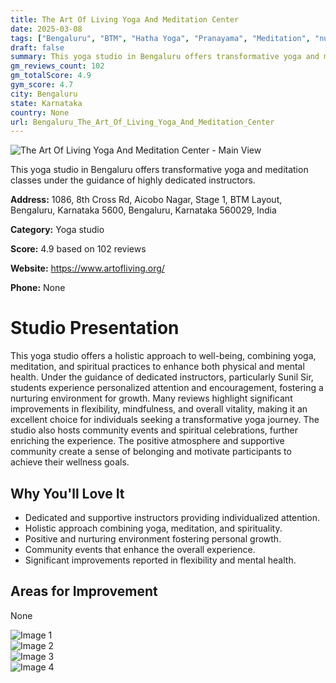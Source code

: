 ```yaml
---
title: The Art Of Living Yoga And Meditation Center
date: 2025-03-08
tags: ["Bengaluru", "BTM", "Hatha Yoga", "Pranayama", "Meditation", "nurturing atmosphere", "community-oriented", "Bengaluru"]  
draft: false
summary: This yoga studio in Bengaluru offers transformative yoga and meditation classes under the guidance of highly dedicated instructors.
gm_reviews_count: 102
gm_totalScore: 4.9
gym_score: 4.7
city: Bengaluru
state: Karnataka
country: None
url: Bengaluru_The_Art_Of_Living_Yoga_And_Meditation_Center
---
```


<div className="aspect-[16/9] relative my-8">
  <img 
    src="https://lh3.googleusercontent.com/p/AF1QipNFPlw0JErM2koFQJWPw5sSzumEkjsGI7hYzwIP=w1920-h1080-k-no"
    alt="The Art Of Living Yoga And Meditation Center - Main View"
    className="object-cover absolute inset-0 w-full h-full rounded-lg"
  />
</div>

This yoga studio in Bengaluru offers transformative yoga and meditation classes under the guidance of highly dedicated instructors.

**Address:** 1086, 8th Cross Rd, Aicobo Nagar, Stage 1, BTM Layout, Bengaluru, Karnataka 5600, Bengaluru, Karnataka 560029, India

**Category:** Yoga studio

**Score:** 4.9 based on 102 reviews

**Website:** https://www.artofliving.org/

**Phone:** None

# Studio Presentation

This yoga studio offers a holistic approach to well-being, combining yoga, meditation, and spiritual practices to enhance both physical and mental health. Under the guidance of dedicated instructors, particularly Sunil Sir, students experience personalized attention and encouragement, fostering a nurturing environment for growth. Many reviews highlight significant improvements in flexibility, mindfulness, and overall vitality, making it an excellent choice for individuals seeking a transformative yoga journey. The studio also hosts community events and spiritual celebrations, further enriching the experience. The positive atmosphere and supportive community create a sense of belonging and motivate participants to achieve their wellness goals.

## Why You'll Love It

- Dedicated and supportive instructors providing individualized attention.
- Holistic approach combining yoga, meditation, and spirituality.
- Positive and nurturing environment fostering personal growth.
- Community events that enhance the overall experience.
- Significant improvements reported in flexibility and mental health.

## Areas for Improvement

None

<div className="grid grid-cols-1 xl:grid-cols-2 gap-4 my-8">
<div className="aspect-[4/3] relative"><img src="https://lh3.googleusercontent.com/p/AF1QipNtdzZAQcmY7xOFrQmcSVSJ0ML4XpmIETyn1Ssn=w1920-h1080-k-no" alt="Image 1" className="object-cover absolute inset-0 w-full h-full rounded-lg" /></div>
<div className="aspect-[4/3] relative"><img src="https://lh5.googleusercontent.com/p/AF1QipPCrGOWVXAsmenM7zoGU1Wc-qX6q6leJCr-xnpk=w1920-h1080-k-no" alt="Image 2" className="object-cover absolute inset-0 w-full h-full rounded-lg" /></div>
<div className="aspect-[4/3] relative"><img src="https://lh5.googleusercontent.com/p/AF1QipPhTKr2xEQIa_JdYRilzMSwHVY04fVVvf_GaP9J=w1920-h1080-k-no" alt="Image 3" className="object-cover absolute inset-0 w-full h-full rounded-lg" /></div>
<div className="aspect-[4/3] relative"><img src="https://lh5.googleusercontent.com/p/AF1QipOEhAnnltDy0y58vEecfeO6Jyj3UMi0gP153obK=w1920-h1080-k-no" alt="Image 4" className="object-cover absolute inset-0 w-full h-full rounded-lg" /></div>
</div>